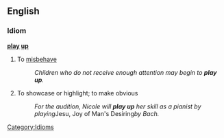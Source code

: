 ==English==

===Idiom===
'''[[play]] [[up]]'''

# {{context|UK}} To [[misbehave]]
#: ''Children who do not receive enough attention may begin to '''play up'''.'' 
# To showcase or highlight; to make obvious
#:''For the audition, Nicole will '''play up''' her skill as a pianist by playing ''Jesu, Joy of Man's Desiring'' by Bach.''

[[Category:Idioms]]